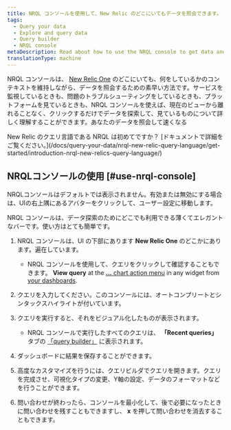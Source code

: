 ```yaml
---
title: NRQL コンソールを使用して、New Relic のどこにいてもデータを照会できます。
tags:
  - Query your data
  - Explore and query data
  - Query builder
  - NRQL console
metaDescription: Read about how to use the NRQL console to get data and build charts.
translationType: machine
---
```


NRQL コンソールは、 [New Relic One](https://one.newrelic.com/) のどこにいても、何をしているかのコンテキストを維持しながら、データを照会するための素早い方法です。サービスを監視しているときも、問題のトラブルシューティングをしているときも、プラットフォームを見ているときも、NRQL コンソールを使えば、現在のビューから離れることなく、クリックするだけでデータを探索して、見ているものについて詳しく理解することができます。あなたのデータを照会して速くなる

<Callout variant="tip">
  New Relic のクエリ言語である NRQL は初めてですか？ [ドキュメントで詳細をご覧ください。](/docs/query-your-data/nrql-new-relic-query-language/get-started/introduction-nrql-new-relics-query-language/)
</Callout>

## NRQLコンソールの使用 [#use-nrql-console]

<Callout variant="tip">
  NRQLコンソールはデフォルトでは表示されません。有効または無効にする場合は、UIの右上隅にあるアバターをクリックして、ユーザー設定に移動します。
</Callout>

NRQL コンソールは、データ探索のためにどこでも利用できる薄くてエレガントなバーです。使い方はとても簡単です。

1. NRQL コンソールは、UI の下部にあります **New Relic One** のどこかにあります。遍在しています。

   * NRQL コンソールを使用して、クエリをクリックして確認することもできます。 **View query** at the [**...** chart action menu](/docs/query-your-data/explore-query-data/dashboards/manage-your-dashboard/#dash-manage-charts) in any widget from [your dashboards](/docs/query-your-data/explore-query-data/dashboards/introduction-dashboards/).

2. クエリを入力してください。このコンソールには、オートコンプリートとシンタックスハイライトが付いています。

3. クエリを実行すると、それをビジュアル化したものが表示されます。

   * NRQL コンソールで実行したすべてのクエリは、 **「Recent queries」** タブの [「query builder」](/docs/query-your-data/explore-query-data/query-builder/introduction-query-builder/) に表示されます。

4. ダッシュボードに結果を保存することができます。

5. 高度なカスタマイズを行うには、クエリビルダでクエリを開きます。クエリを完成させ、可視化タイプの変更、Y軸の設定、データのフォーマットなどを行うことができます。

6. 問い合わせが終わったら、コンソールを最小化して、後で必要になったときに問い合わせを残すこともできますし、 **x** を押して問い合わせを消去することもできます。